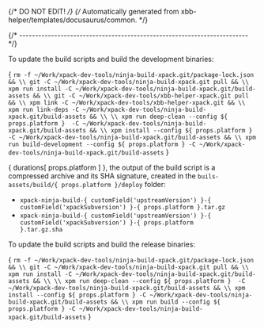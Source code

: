 {/* DO NOT EDIT! */}
{/* Automatically generated from xbb-helper/templates/docusaurus/common. */}




{/* ------------------------------------------------------------------------ */}

To update the build scripts and build the development binaries:

<CodeBlock language="sh"> {
`rm -f ~/Work/xpack-dev-tools/ninja-build-xpack.git/package-lock.json && \\
git -C ~/Work/xpack-dev-tools/ninja-build-xpack.git pull && \\
xpm run install -C ~/Work/xpack-dev-tools/ninja-build-xpack.git/build-assets && \\
git -C ~/Work/xpack-dev-tools/xbb-helper-xpack.git pull && \\
xpm link -C ~/Work/xpack-dev-tools/xbb-helper-xpack.git && \\
xpm run link-deps -C ~/Work/xpack-dev-tools/ninja-build-xpack.git/build-assets && \\
\\
xpm run deep-clean --config ${ props.platform }  -C ~/Work/xpack-dev-tools/ninja-build-xpack.git/build-assets && \\
xpm install --config ${ props.platform } -C ~/Work/xpack-dev-tools/ninja-build-xpack.git/build-assets && \\
xpm run build-development --config ${ props.platform } -C ~/Work/xpack-dev-tools/ninja-build-xpack.git/build-assets`
} </CodeBlock>

{ durations[ props.platform ] }, the output of the build script is a compressed
archive and its SHA signature, created in
the <code>buils-assets/build/{ props.platform }/deploy</code> folder:

* <code>xpack-ninja-build-{ customField('upstreamVersion') }-{ customField('xpackSubversion') }-{ props.platform }.tar.gz</code>
* <code>xpack-ninja-build-{ customField('upstreamVersion') }-{ customField('xpackSubversion') }-{ props.platform }.tar.gz.sha</code>

To update the build scripts and build the release binaries:

<CodeBlock language="sh"> {
`rm -f ~/Work/xpack-dev-tools/ninja-build-xpack.git/package-lock.json && \\
git -C ~/Work/xpack-dev-tools/ninja-build-xpack.git pull && \\
xpm run install -C ~/Work/xpack-dev-tools/ninja-build-xpack.git/build-assets && \\
\\
xpm run deep-clean --config ${ props.platform }  -C ~/Work/xpack-dev-tools/ninja-build-xpack.git/build-assets && \\
xpm install --config ${ props.platform } -C ~/Work/xpack-dev-tools/ninja-build-xpack.git/build-assets && \\
xpm run build --config ${ props.platform } -C ~/Work/xpack-dev-tools/ninja-build-xpack.git/build-assets`
} </CodeBlock>
